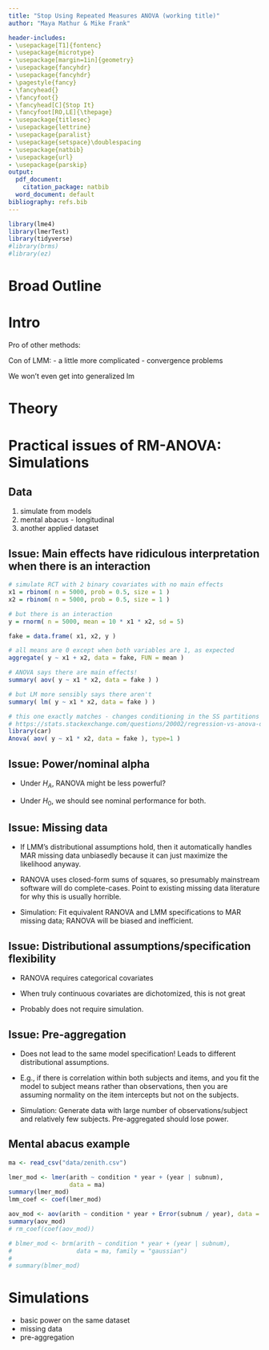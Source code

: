 ```yaml
---
title: "Stop Using Repeated Measures ANOVA (working title)"
author: "Maya Mathur & Mike Frank"

header-includes:
- \usepackage[T1]{fontenc}
- \usepackage{microtype}
- \usepackage[margin=1in]{geometry}
- \usepackage{fancyhdr}
- \usepackage{fancyhdr}
- \pagestyle{fancy}
- \fancyhead{}
- \fancyfoot{}
- \fancyhead[C]{Stop It}
- \fancyfoot[RO,LE]{\thepage}
- \usepackage{titlesec}
- \usepackage{lettrine}
- \usepackage{paralist}
- \usepackage{setspace}\doublespacing
- \usepackage{natbib}
- \usepackage{url}
- \usepackage{parskip}
output:
  pdf_document:
    citation_package: natbib
  word_document: default
bibliography: refs.bib
---
```


```r
library(lme4) 
library(lmerTest)
library(tidyverse)
#library(brms)
#library(ez)
```



# Broad Outline

\begin{enumerate}
\item RM-ANOVA is the same as but generally worse than LMM
\item Simulations show this
\item LMM is not a panacea, there are some other possibilities, inc. GEE and BLMM
\end{enumerate}


# Intro


Pro of other methods:

Con of LMM:
- a little more complicated
- convergence problems

We won't even get into generalized lm


# Theory 

\begin{enumerate}
\item Here are the assumptions of RM-ANOVA. It's a special case of LMM under the following restrictions. 
\item You can relax these in LMM, or GEE, or Bayes LMM.
\item Simulations show this
\item LMM is not a panacea. There are some other possibilities, inc. GEE and BLMM
\item Each of these alternatives has pros and cons, and they address slightly different questions. 
\end{enumerate}



\subsection{Table: pros vs. cons}


\begin{enumerate}
\item When estimation of random intercepts/slopes themselves or of their variance is of interest (e.g., when they represent specific stimuli), LMM makes sense  
\item When these are treated as nuisance parameters (e.g., specific subjects), consider GEE
\item LMM has strong parametric assumptions, unlike OLS and its direct extension, GEE. In practice, it is usually fairly robust.
\item Some of LMM's best properties (e.g., straightforward handling of missing data) are only achieved at the direct cost of above parametric assumptions. 
\item Brief mention of conditional/marginal interpretation problem with non-ID link function
\item Bayesian methods make most sense when requiring arbitrary flexibility (pretty sure Gelman text has good examples). (Con: as far as I know, mainstream Bayesian methods are going to be fully parametric as well.)
\item Reiterate that any theoretical weakness of LMM is a weakness of RANOVA as well because latter is a special case. Computationally, when specification is equivalent, maybe RANOVA is useful for closed-form p-values and convergence? (Try simulating a challenging dataset, e.g., a lot of parameters, to see if we can get convergence failure for LMM in a specification that can be handled in closed form via RANOVA.)
\end{enumerate}




# Practical issues of RM-ANOVA: Simulations

## Data

1. simulate from models
2. mental abacus - longitudinal 
3. another applied dataset


## Issue: Main effects have ridiculous interpretation when there is an interaction

```r
# simulate RCT with 2 binary covariates with no main effects
x1 = rbinom( n = 5000, prob = 0.5, size = 1 )
x2 = rbinom( n = 5000, prob = 0.5, size = 1 )

# but there is an interaction
y = rnorm( n = 5000, mean = 10 * x1 * x2, sd = 5)

fake = data.frame( x1, x2, y )

# all means are 0 except when both variables are 1, as expected
aggregate( y ~ x1 + x2, data = fake, FUN = mean )

# ANOVA says there are main effects! 
summary( aov( y ~ x1 * x2, data = fake ) )

# but LM more sensibly says there aren't
summary( lm( y ~ x1 * x2, data = fake ) )

# this one exactly matches - changes conditioning in the SS partitions
# https://stats.stackexchange.com/questions/20002/regression-vs-anova-discrepancy-aov-vs-lm-in-r
library(car)
Anova( aov( y ~ x1 * x2, data = fake ), type=1 )
```


## Issue: Power/nominal alpha

* Under $H_A$, RANOVA might be less powerful?

* Under $H_0$, we should see nominal performance for both. 



## Issue: Missing data

* If LMM's distributional assumptions hold, then it automatically handles MAR missing data unbiasedly because it can just maximize the likelihood anyway. 

* RANOVA uses closed-form sums of squares, so presumably mainstream software will do complete-cases. Point to existing missing data literature for why this is usually horrible. 

* Simulation: Fit equivalent RANOVA and LMM specifications to MAR missing data; RANOVA will be biased and inefficient. 


## Issue: Distributional assumptions/specification flexibility

* RANOVA requires categorical covariates

* When truly continuous covariates are dichotomized, this is not great\citep{bennette}

* Probably does not require simulation. 


## Issue: Pre-aggregation

* Does not lead to the same model specification! Leads to different distributional assumptions. 

* E.g., if there is correlation within both subjects and items, and you fit the model to subject means rather than observations, then you are assuming normality on the item intercepts but not on the subjects. 

* Simulation: Generate data with large number of observations/subject and relatively few subjects. Pre-aggregated should lose power. 



## Mental abacus example

```r
ma <- read_csv("data/zenith.csv") 
```


```r
lmer_mod <- lmer(arith ~ condition * year + (year | subnum), 
                 data = ma)
summary(lmer_mod)
lmm_coef <- coef(lmer_mod)
```


```r
aov_mod <- aov(arith ~ condition * year + Error(subnum / year), data = ma)
summary(aov_mod)
# rm_coef(coef(aov_mod))
```

```r
# blmer_mod <- brm(arith ~ condition * year + (year | subnum), 
#                  data = ma, family = "gaussian")
# 
# summary(blmer_mod)

```


# Simulations

* basic power on the same dataset 
* missing data
* pre-aggregation
